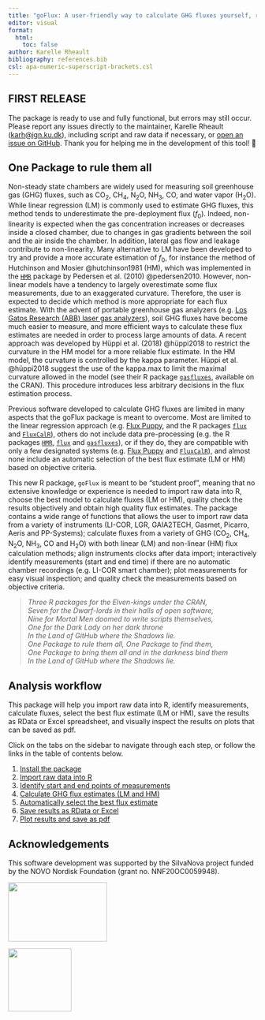 ```yaml
---
title: "goFlux: A user-friendly way to calculate GHG fluxes yourself, regardless of user experience"
editor: visual
format:
  html:
    toc: false
author: Karelle Rheault
bibliography: references.bib
csl: apa-numeric-superscript-brackets.csl
---
```


::: {.callout-warning icon="false"}
## FIRST RELEASE

The package is ready to use and fully functional, but errors may still occur. Please report any issues directly to the maintainer, Karelle Rheault ([karh\@ign.ku.dk](mailto:karh@ign.ku.dk){.email}), including script and raw data if necessary, or [open an issue on GitHub](https://github.com/Qepanna/goFlux/issues). Thank you for helping me in the development of this tool! 🙏
:::

## One Package to rule them all

Non-steady state chambers are widely used for measuring soil greenhouse gas (GHG) fluxes, such as CO~2~, CH~4~, N~2~O, NH~3~, CO, and water vapor (H~2~O). While linear regression (LM) is commonly used to estimate GHG fluxes, this method tends to underestimate the pre-deployment flux (*f*~0~). Indeed, non-linearity is expected when the gas concentration increases or decreases inside a closed chamber, due to changes in gas gradients between the soil and the air inside the chamber. In addition, lateral gas flow and leakage contribute to non-linearity. Many alternative to LM have been developed to try and provide a more accurate estimation of *f*~0~, for instance the method of Hutchinson and Mosier @hutchinson1981 (HM), which was implemented in the [`HMR`](https://cran.r-project.org/package=HMR) package by Pedersen et al. (2010) @pedersen2010. However, non-linear models have a tendency to largely overestimate some flux measurements, due to an exaggerated curvature. Therefore, the user is expected to decide which method is more appropriate for each flux estimate. With the advent of portable greenhouse gas analyzers (e.g. [Los Gatos Research (ABB) laser gas analyzers](https://new.abb.com/products/measurement-products/analytical/laser-gas-analyzers/laser-analyzers/lgr-icos-portable-analyzers)), soil GHG fluxes have become much easier to measure, and more efficient ways to calculate these flux estimates are needed in order to process large amounts of data. A recent approach was developed by Hüppi et al. (2018) @hüppi2018 to restrict the curvature in the HM model for a more reliable flux estimate. In the HM model, the curvature is controlled by the kappa parameter. Hüppi et al. @hüppi2018 suggest the use of the kappa.max to limit the maximal curvature allowed in the model (see their R package [`gasfluxes`](https://cran.r-project.org/package=gasfluxes), available on the CRAN). This procedure introduces less arbitrary decisions in the flux estimation process.

Previous software developed to calculate GHG fluxes are limited in many aspects that the goFlux package is meant to overcome. Most are limited to the linear regression approach (e.g. [Flux Puppy](https://www.sciencedirect.com/science/article/pii/S0168192319301522), and the R packages [`flux`](https://cran.r-project.org/package=flux) and [`FluxCalR`](https://github.com/junbinzhao/FluxCalR)), others do not include data pre-processing (e.g. the R packages [`HMR`](https://cran.r-project.org/package=HMR), [`flux`](https://cran.r-project.org/package=flux) and [`gasfluxes`](https://cran.r-project.org/package=gasfluxes)), or if they do, they are compatible with only a few designated systems (e.g. [Flux Puppy](https://www.sciencedirect.com/science/article/pii/S0168192319301522) and [`FluxCalR`](https://github.com/junbinzhao/FluxCalR)), and almost none include an automatic selection of the best flux estimate (LM or HM) based on objective criteria.

This new R package, `goFlux` is meant to be "student proof", meaning that no extensive knowledge or experience is needed to import raw data into R, choose the best model to calculate fluxes (LM or HM), quality check the results objectively and obtain high quality flux estimates. The package contains a wide range of functions that allows the user to import raw data from a variety of instruments (LI-COR, LGR, GAIA2TECH, Gasmet, Picarro, Aeris and PP-Systems); calculate fluxes from a variety of GHG (CO~2~, CH~4~, N~2~O, NH~3~, CO and H~2~O) with both linear (LM) and non-linear (HM) flux calculation methods; align instruments clocks after data import; interactively identify measurements (start and end time) if there are no automatic chamber recordings (e.g. LI-COR smart chamber); plot measurements for easy visual inspection; and quality check the measurements based on objective criteria.

> *Three R packages for the Elven-kings under the CRAN,\
> Seven for the Dwarf-lords in their halls of open software,\
> Nine for Mortal Men doomed to write scripts themselves,\
> One for the Dark Lady on her dark throne\
> In the Land of GitHub where the Shadows lie.\
> One Package to rule them all, One Package to find them,\
> One Package to bring them all and in the darkness bind them\
> In the Land of GitHub where the Shadows lie.*

## Analysis workflow

This package will help you import raw data into R, identify measurements, calculate fluxes, select the best flux estimate (LM or HM), save the results as RData or Excel spreadsheet, and visually inspect the results on plots that can be saved as pdf.

Click on the tabs on the sidebar to navigate through each step, or follow the links in the table of contents below.

1.  [Install the package](install.qmd)
2.  [Import raw data into R](import.qmd)
3.  [Identify start and end points of measurements](manualID.qmd)
4.  [Calculate GHG flux estimates (LM and HM)](goFlux.qmd)
5.  [Automatically select the best flux estimate](bestflux.qmd)
6.  [Save results as RData or Excel](bestflux.qmd#sec-save)
7.  [Plot results and save as pdf](flux2pdf.qmd)

## Acknowledgements

This software development was supported by the SilvaNova project funded by the NOVO Nordisk Foundation (grant no. NNF20OC0059948).

::: {layout="[[45,-10,45]]"}
[![](images/Silva%20Nova%20logo.jpg){width="200" fig-align="right" height="120"}](https://ign.ku.dk/english/silvanova/)

[![](images/Novo%20Nordisk%20fonden%20logo.png){fig-align="left" width="128"}](https://novonordiskfonden.dk/en/)
:::
